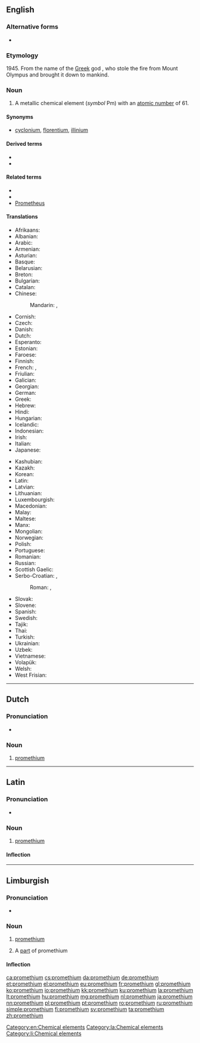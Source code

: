 {{also|Promethium|prométhium}}
==English==
{{elements|Pm|neodymium|Nd|samarium|Sm}}
{{wikipedia}}

===Alternative forms===
* {{l|en|prometheum}} {{qualifier|formerly}}

===Etymology===
1945. From the name of the [[Greek]] god {{w|Prometheus}}, who stole the fire from Mount Olympus and brought it down to mankind. {{suffix|en||-ium}}

===Noun===
{{en-noun|-}}

# A metallic chemical element (''symbol'' Pm) with an [[atomic number]] of 61.

====Synonyms====
* {{sense|metallic element}} {{qualifier|disused}} [[cyclonium]], {{qualifier|disused}} [[florentium]], {{qualifier|disused}} [[illinium]]

====Derived terms====
* {{l|en|promethium chloride}}
* {{l|en|promethium nitrate}}

====Related terms====
* {{l|en|promethea}}
* {{l|en|promethean}}
* [[w:Prometheus|Prometheus]]<!--from which "promethium" is derived-->

====Translations====
{{trans-top|chemical element}}
* Afrikaans: {{t|af|prometium}}
* Albanian: {{t|sq|promet}}
* Arabic: {{t|ar|بْرُومِيثْيُوم|tr=brumiṯyum|m}}
* Armenian: {{t|hy|պրոմեթիում}}
* Asturian: {{t|ast|prometiu|m}}
* Basque: {{t|eu|prometioa}}
* Belarusian: {{t|be|праме́тый|m}}
* Breton: {{t|br|prometiom}}
* Bulgarian: {{t|bg|проме́тий|m}}
* Catalan: {{t+|ca|prometi|m}}
* Chinese:
*: Mandarin: {{t+|cmn|鉕}}, {{t+|cmn|钷|tr=po}}
* Cornish: {{t|kw|promethyum}}
* Czech: {{t+|cs|promethium|n}}
* Danish: {{t+|da|promethium|n}}
* Dutch: {{t+|nl|promethium|n}}
* Esperanto: {{t+|eo|prometio}}
* Estonian: {{t+|et|promeetium}}
* Faroese: {{t|fo|prometium|n}}
* Finnish: {{t+|fi|prometium}}
* French: {{t+|fr|prométhium|m}}, {{t+|fr|prométhéum|m}}
* Friulian: {{t|fur|prometi}}
* Galician: {{t+|gl|prometio|m}}
* Georgian: {{t|ka|პრომეთიუმი}}
* German: {{t+|de|Promethium|n}}
* Greek: {{t|el|προμήθιο|n}}
* Hebrew: {{t+|he|פרומתיום|tr=prométyum}}
* Hindi: {{t|hi|पिविरला|tr=piviralaa|sc=Deva}}
* Hungarian: {{t+|hu|prométium}}
* Icelandic: {{t+|is|prómetín}}
* Indonesian: {{t|id|promethium}}
* Irish: {{t|ga|próméitiam}}
* Italian: {{t+|it|promezio|m}}
* Japanese: {{t+|ja|プロメチウム|tr=puromechiumu}}
{{trans-mid}}
* Kashubian: {{t|csb|promet}}
* Kazakh: {{t|kk|прометий|sc=Cyrl}}
* Korean: {{t+|ko|프로메튬|tr=peurometyum}}
* Latin: {{t|la|prometium}}
* Latvian: {{t|lv|prometijs}}
* Lithuanian: {{t+|lt|prometis}}
* Luxembourgish: {{t|lb|Promethium}}
* Macedonian: {{t|mk|прометиум|m}}
* Malay: {{t|ms|prometium}}
* Maltese: {{t|mt|promizjum}}
* Manx: {{t|gv|promaiçhum}}
* Mongolian: {{t|mn|промети}}
* Norwegian: {{t|no|promethium}}
* Polish: {{t+|pl|promet|m}}
* Portuguese: {{t+|pt|promécio|m}}
* Romanian: {{t+|ro|promețiu|n}}
* Russian: {{t+|ru|проме́тий|m}}
* Scottish Gaelic: {{t|gd|promèitiam}}
* Serbo-Croatian: {{t|sh|прометиjум|sc=Cyrl}}, {{t|sh|прометиj|sc=Cyrl}}
*: Roman: {{t|sh|prometijum}}, {{t+|sh|prometij}}
* Slovak: {{t|sk|prométium|n}}
* Slovene: {{t+|sl|prometij}}
* Spanish: {{t|es|promecio|m}}
* Swedish: {{t+|sv|prometium|n}}
* Tajik: {{t|tg|прометий}}
* Thai: {{t|th|โพรมีเทียม|tr=phrōmīthiam}}
* Turkish: {{t+|tr|prometyum}}
* Ukrainian: {{t|uk|проме́тій|m}}
* Uzbek: {{t+|uz|prometiy}}
* Vietnamese: {{t|vi|prometi}}
* Volapük: {{t+|vo|prometin}}
* Welsh: {{t|cy|promethiwm}}
* West Frisian: {{t|fy|promethium}}
{{trans-bottom}}

[[Category:en:Chemical elements]]

----

==Dutch==
{{wikipedia|lang=nl}}
{{elements|Pm|neodymium|Nd|samarium|Sm|lang=nl}}

===Pronunciation===
* {{audio|Nl-promethium.ogg|Audio|lang=nl}}

===Noun===
{{nl-noun|n|-|-}}

# [[#English|promethium]]

----

==Latin==
{{wikipedia|lang=la}}

===Pronunciation===
* {{la-IPA|promēthium}}

===Noun===
{{la-noun|promēthium|promēthiī|n|second}}

# [[#English|promethium]]

====Inflection====
{{la-decl-2nd-N|promēthi}}

[[Category:la:Chemical elements]]

----

==Limburgish==

===Pronunciation===
* {{IPA|[pɘʁˈmeː˨ðɖɔ˧m]|lang=li}}

===Noun===
{{li-noun|g=n}}

# {{lb|li|uncountable}} [[promethium#English|promethium]]
# A [[part]] of promethium

====Inflection====
{{li-decl-noun-um|promethi}}

[[Category:li:Chemical elements]]

[[ca:promethium]]
[[cs:promethium]]
[[da:promethium]]
[[de:promethium]]
[[et:promethium]]
[[el:promethium]]
[[eu:promethium]]
[[fr:promethium]]
[[gl:promethium]]
[[ko:promethium]]
[[io:promethium]]
[[kk:promethium]]
[[ku:promethium]]
[[la:promethium]]
[[lt:promethium]]
[[hu:promethium]]
[[mg:promethium]]
[[nl:promethium]]
[[ja:promethium]]
[[nn:promethium]]
[[pl:promethium]]
[[pt:promethium]]
[[ro:promethium]]
[[ru:promethium]]
[[simple:promethium]]
[[fi:promethium]]
[[sv:promethium]]
[[ta:promethium]]
[[zh:promethium]]